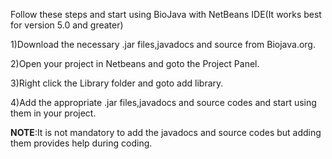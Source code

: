 Follow these steps and start using BioJava with NetBeans IDE(It works best for version 5.0 and greater)

1)Download the necessary .jar files,javadocs and source from Biojava.org.

2)Open your project in Netbeans and goto the Project Panel.

3)Right click the Library folder and goto add library.

4)Add the appropriate .jar files,javadocs and source codes and start using them in your project.

'''NOTE''':It is not mandatory to add the javadocs and source codes but adding them provides help during coding.